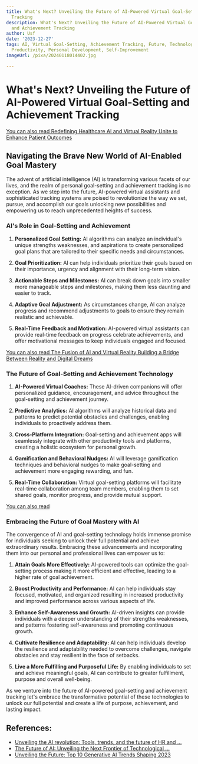 ```yaml
---
title: What's Next? Unveiling the Future of AI-Powered Virtual Goal-Setting and Achievement
  Tracking
description: What's Next? Unveiling the Future of AI-Powered Virtual Goal-Setting
  and Achievement Tracking
author: Usf
date: '2023-12-27'
tags: AI, Virtual Goal-Setting, Achievement Tracking, Future, Technology, Innovation,
  Productivity, Personal Development, Self-Improvement
imageUrl: /pixa/20240118014402.jpg

---
```

# **What's Next? Unveiling the Future  of AI-Powered Virtual Goal-Setting and Achievement Tracking**

[You can also read Redefining Healthcare AI and Virtual Reality Unite to  Enhance  Patient Outcomes](Redefining%20Healthcare%20AI%20and%20Virtual%20Reality%20Unite%20to%20Enhance%20Patient%20Outcomes)


## **Navigating the Brave  New World of AI-Enabled Goal Mastery**

The advent of artificial intelligence (AI) is transforming various facets  of our lives, and the realm of personal goal-setting and achievement tracking is no exception. As we step into the future, AI-powered virtual assistants  and sophisticated tracking systems are poised to revolutionize the way we  set, pursue, and accomplish our goals unlocking new possibilities and empowering us to reach unprecedented heights of success.

### **AI's Role in Goal-Setting and Achievement**

1. **Personalized  Goal Setting:** AI algorithms can analyze an individual's unique strengths weaknesses, and aspirations  to create personalized goal plans that are tailored to their specific needs and circumstances.

2. **Goal  Prioritization:** AI can help  individuals prioritize their goals based on their importance, urgency  and alignment with their long-term vision.

3. **Actionable Steps and Milestones:** AI can break down  goals into smaller more manageable steps  and milestones, making them less daunting  and easier to track.

4. **Adaptive Goal Adjustment:** As circumstances change, AI can analyze progress and recommend adjustments to goals to  ensure they remain realistic and achievable.

5. **Real-Time Feedback and Motivation:** AI-powered  virtual assistants  can provide real-time feedback on progress celebrate achievements, and offer motivational messages to keep individuals engaged and focused.

[You can also read The Fusion of AI and Virtual Reality Building a Bridge  Between Reality  and Digital Dreams](The%20Fusion%20of%20AI%20and%20Virtual%20Reality%20Building%20a%20Bridge%20Between%20Reality%20and%20Digital%20Dreams)


### **The Future of Goal-Setting and Achievement Technology**

1. **AI-Powered Virtual Coaches:** These AI-driven companions will offer  personalized  guidance, encouragement, and advice throughout the goal-setting and achievement journey.

2. **Predictive Analytics:** AI  algorithms will analyze historical data and patterns to predict potential obstacles and challenges, enabling  individuals to proactively address them.

3. **Cross-Platform Integration:** Goal-setting and achievement apps will seamlessly integrate with other productivity tools and platforms, creating  a holistic ecosystem for personal growth.

4. **Gamification and Behavioral Nudges:** AI will leverage gamification  techniques and behavioral nudges to make  goal-setting and achievement more engaging rewarding, and fun.

5.  **Real-Time  Collaboration:** Virtual goal-setting platforms will facilitate real-time collaboration among team members, enabling them to  set shared goals, monitor progress, and provide mutual support.

[You can also read ]()


### **Embracing the  Future of Goal  Mastery with AI**

The convergence of AI and goal-setting technology holds immense  promise for individuals seeking to unlock their  full potential and achieve extraordinary results. Embracing these advancements and incorporating them into our personal and professional  lives can empower us  to:

1. **Attain Goals More Effectively:** AI-powered tools can optimize the goal-setting process making it  more efficient and  effective,  leading  to a  higher  rate of goal achievement.

2. **Boost Productivity and Performance:** AI can help individuals stay focused, motivated, and organized  resulting in increased productivity and improved performance across  various aspects  of  life.

3. **Enhance Self-Awareness and Growth:** AI-driven insights can provide individuals with a deeper understanding of their strengths weaknesses, and patterns fostering self-awareness and promoting continuous  growth.

4. **Cultivate Resilience and Adaptability:** AI can help individuals  develop the resilience and adaptability needed to overcome challenges, navigate obstacles and stay resilient  in the face of setbacks.

5. **Live a More  Fulfilling  and Purposeful Life:** By enabling individuals to set and achieve meaningful goals,  AI can contribute to greater fulfillment, purpose and overall well-being.

As  we venture into the future of AI-powered goal-setting  and achievement tracking let's embrace the transformative potential of these technologies to unlock our  full potential and create a life of purpose,  achievement, and lasting impact.

## References:
- [Unveiling the AI revolution: Tools, trends, and the future of HR and ...](https://www.linkedin.com/pulse/unveiling-ai-revolution-tools-trends-future-hr-eric-ballenger-audbc)
- [The Future of AI: Unveiling the Next Frontier of Technological ...](https://www.bbntimes.com/technology/the-future-of-ai-unveiling-the-next-frontier-of-technological-advancement)
- [Unveiling the Future: Top 10 Generative AI Trends Shaping 2023](https://www.linkedin.com/pulse/unveiling-future-top-10-generative-ai-trends-shaping-mena-ms-pcc)
